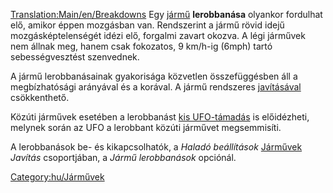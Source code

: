 [[Translation:Main/en/Breakdowns]]
Egy [[Main/hu/Járművek|jármű]] '''lerobbanása''' olyankor fordulhat elő, amikor éppen mozgásban van. Rendszerint a jármű rövid idejű mozgásképtelenségét idézi elő, forgalmi zavart okozva. A légi járművek nem állnak meg, hanem csak fokozatos, 9 km/h-ig (6mph) tartó sebességvesztést szenvednek.

A jármű lerobbanásainak gyakorisága közvetlen összefüggésben áll a megbízhatósági arányával és a korával. A jármű rendszeres [[Main/hu/Járművek javítása|javításával]] csökkenthető.

Közúti járművek esetében a lerobbanást [[Main/en/Katasztrófák/Hu#Kis UFO|kis UFO-támadás]] is előidézheti, melynek során az UFO a lerobbant közúti járművet megsemmisíti.

A lerobbanások be- és kikapcsolhatók, a ''Haladó beállítások'' [[Main/en/Haladó beállítások/Járművek/Hu#Javítás|Járművek]] ''Javítás'' csoportjában, a ''Jármű lerobbanások'' opciónál.

[[Category:hu/Járművek]]